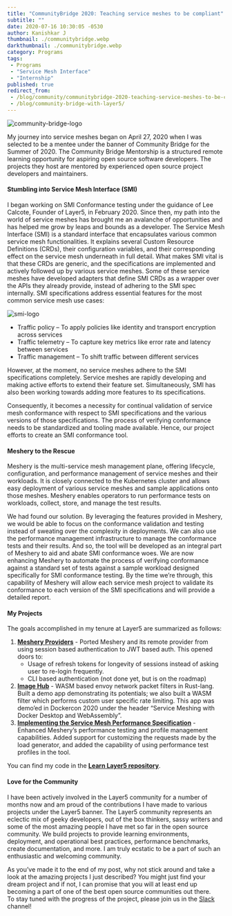 ```yaml
---
title: "CommunityBridge 2020: Teaching service meshes to be compliant"
subtitle: ""
date: 2020-07-16 10:30:05 -0530
author: Kanishkar J
thumbnail: ./communitybridge.webp
darkthumbnail: ./communitybridge.webp
category: Programs
tags:
 - Programs
 - "Service Mesh Interface"
 - "Internship"
published: true
redirect_from:
 - /blog/community/communitybridge-2020-teaching-service-meshes-to-be-compliant/
 - /blog/community-bridge-with-layer5/
---
```



<BlogWrapper>

<img className="image-left" src={cblogo} alt="community-bridge-logo"/>

My journey into service meshes began on April 27, 2020 when I was selected to be a mentee under the banner of Community Bridge for the Summer of 2020. The Community Bridge Mentorship is a structured remote learning opportunity for aspiring open source software developers. The projects they host are mentored by experienced open source project developers and maintainers.

<h4> Stumbling into Service Mesh Interface (SMI) </h4>

I began working on SMI Conformance testing under the guidance of Lee Calcote, Founder of Layer5, in February 2020. Since then, my path into the world of service meshes has brought me an avalanche of opportunities and has helped me grow by leaps and bounds as a developer.
The Service Mesh Interface (SMI) is a standard interface that encapsulates various common service mesh functionalities. It explains several Custom Resource Definitions (CRDs), their configuration variables, and their corresponding effect on the service mesh underneath in full detail. What makes SMI vital is that these CRDs are generic, and the specifications are implemented and actively followed up by various service meshes. Some of these service meshes have developed adapters that define SMI CRDs as a wrapper over the APIs they already provide, instead of adhering to the SMI spec internally. SMI specifications address essential features for the most common service mesh use cases:

<img className="image-right" src={smiLogo} alt="smi-logo"/>

- Traffic policy – To apply policies like identity and transport encryption across services
- Traffic telemetry – To capture key metrics like error rate and latency between services
- Traffic management – To shift traffic between different services

However, at the moment, no service meshes adhere to the SMI specifications completely. Service meshes are rapidly developing and making active efforts to extend their feature set. Simultaneously, SMI has also been working towards adding more features to its specifications.

Consequently, it becomes a necessity for continual validation of service mesh conformance with respect to SMI specifications and  the various versions of those specifications. The process of verifying conformance needs to be standardized and tooling made available.  Hence, our project efforts to create an SMI conformance tool.

<h4> Meshery to the Rescue </h4>

Meshery is the multi-service mesh management plane, offering lifecycle, configuration, and performance management of service meshes and their workloads. It is closely connected to the Kubernetes cluster and allows easy deployment of various service meshes and sample applications onto those meshes. Meshery enables operators to run performance tests on workloads, collect, store, and manage the test results.


We had found our solution. By leveraging the features provided in Meshery, we would be able to focus on the conformance validation and testing instead of sweating over the complexity in deployments. We can also use the performance management infrastructure to manage the conformance tests and their results. And so,  the tool will be developed as an integral part of Meshery to aid and abate SMI conformance woes.
We are now enhancing Meshery to automate the process of verifying conformance against a standard set of tests against a sample workload designed specifically for SMI conformance testing. By the time we’re through, this capability of Meshery will allow each service mesh project to validate its conformance to each version of the SMI specifications and will provide a detailed report.

<h4> My Projects </h4>

The goals accomplished in my tenure at Layer5 are summarized as follows:

1. **[Meshery Providers](https://docs.meshery.io/extensibility)** - Ported Meshery and its remote provider from using session based authentication to JWT based auth. This opened doors to:
    - Usage of refresh tokens for longevity of sessions instead of asking user to re-login frequently.
    - CLI based authentication (not done yet, but is on the roadmap)
2. **[Image Hub](https://github.com/layer5io/image-hub)** - WASM based envoy network packet filters in Rust-lang. Built a demo app demonstrating its potentials; we also built a  WASM filter which performs custom user specific rate limiting. This app was demo’ed in Dockercon 2020 under the header “Service Meshing with Docker Desktop and WebAssembly”.
3. **[Implementing the Service Mesh Performance Specification](/projects/service-mesh-performance)** - Enhanced Meshery’s performance testing and profile management capabilities. Added support for customizing the requests made by the load generator, and added the capability of using performance test profiles in the tool.

You can find my code in the [**Learn Layer5 repository**](https://github.com/layer5io/learn-layer5/).

<h4> Love for the Community </h4>

I have been actively involved in the Layer5 community for a number of months now and am proud of the contributions I have made to various projects under the Layer5 banner. The Layer5 community represents an eclectic mix of geeky developers, out of the box thinkers, sassy writers and some of the most amazing people I have met so far in the open source community.  We build projects to provide learning environments, deployment, and operational best practices, performance benchmarks, create documentation, and more. I am truly ecstatic to be a part of such an enthusiastic and welcoming community.<br/>

As you’ve made it to the end of my post, why not stick around and take a look at the amazing projects I just described? You might just find your dream project and if not, I can promise that you will at least end up becoming a part of one of the best open source communities out there.<br/>
To stay tuned with the progress of the project, please join us in the [Slack](http://slack.layer5.io) channel!

</BlogWrapper>
